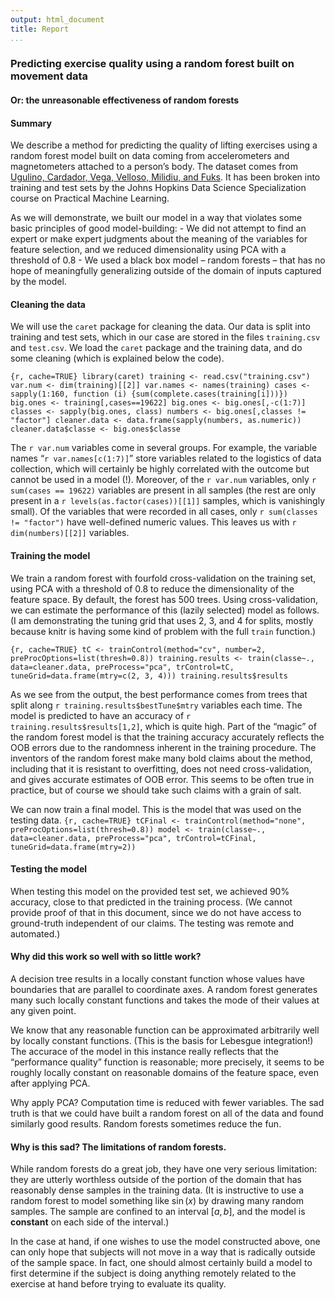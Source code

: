 ```yaml
---
output: html_document
title: Report
...
```


### Predicting exercise quality using a random forest built on movement data

#### Or: the unreasonable effectiveness of random forests

#### Summary

We describe a method for predicting the quality of lifting exercises using a
random forest model built on data coming from accelerometers and magnetometers
attached to a person's body. The dataset comes from [Ugulino, Cardador, Vega,
Velloso, Milidiu, and Fuks][1]. It has been broken into training and test sets
by the Johns Hopkins Data Science Specialization course on Practical Machine
Learning.

[1]: <http://groupware.les.inf.puc-rio.br/har>

As we will demonstrate, we built our model in a way that violates some basic
principles of good model-building: - We did not attempt to find an expert or
make expert judgments about the meaning of the variables for feature selection,
and we reduced dimensionality using PCA with a threshold of 0.8 - We used a
black box model -- random forests -- that has no hope of meaningfully
generalizing outside of the domain of inputs captured by the model.

#### Cleaning the data

We will use the `caret` package for cleaning the data. Our data is split into
training and test sets, which in our case are stored in the files `training.csv`
and `test.csv`. We load the `caret` package and the training data, and do some
cleaning (which is explained below the code).

`{r, cache=TRUE} library(caret) training <- read.csv("training.csv") var.num <-
dim(training)[[2]] var.names <- names(training) cases <- sapply(1:160, function
(i) {sum(complete.cases(training[i]))}) big.ones <- training[,cases==19622]
big.ones <- big.ones[,-c(1:7)] classes <- sapply(big.ones, class) numbers <-
big.ones[,classes != "factor"] cleaner.data <- data.frame(sapply(numbers,
as.numeric)) cleaner.data$classe <- big.ones$classe`

The `r var.num` variables come in several groups. For example, the variable
names "`r var.names[c(1:7)]`" store variables related to the logistics of data
collection, which will certainly be highly correlated with the outcome but
cannot be used in a model (!). Moreover, of the `r var.num` variables, only `r
sum(cases == 19622)` variables are present in all samples (the rest are only
present in a `r levels(as.factor(cases))[[1]]` samples, which is vanishingly
small). Of the variables that were recorded in all cases, only `r sum(classes !=
"factor")` have well-defined numeric values. This leaves us with `r
dim(numbers)[[2]]` variables.

#### Training the model

We train a random forest with fourfold cross-validation on the training set,
using PCA with a threshold of 0.8 to reduce the dimensionality of the feature
space. By default, the forest has 500 trees. Using cross-validation, we can
estimate the performance of this (lazily selected) model as follows. (I am
demonstrating the tuning grid that uses 2, 3, and 4 for splits, mostly because
knitr is having some kind of problem with the full `train` function.)

`{r, cache=TRUE} tC <- trainControl(method="cv", number=2,
preProcOptions=list(thresh=0.8)) training.results <- train(classe~.,
data=cleaner.data, preProcess="pca", trControl=tC, tuneGrid=data.frame(mtry=c(2,
3, 4))) training.results$results`

As we see from the output, the best performance comes from trees that split
along `r training.results$bestTune$mtry` variables each time. The model is
predicted to have an accuracy of `r training.results$results[1,2]`, which is
quite high. Part of the "magic" of the random forest model is that the training
accuracy accurately reflects the OOB errors due to the randomness inherent in
the training procedure. The inventors of the random forest make many bold claims
about the method, including that it is resistant to overfitting, does not need
cross-validation, and gives accurate estimates of OOB error. This seems to be
often true in practice, but of course we should take such claims with a grain of
salt.

We can now train a final model. This is the model that was used on the testing
data. `{r, cache=TRUE} tCFinal <- trainControl(method="none",
preProcOptions=list(thresh=0.8)) model <- train(classe~., data=cleaner.data,
preProcess="pca", trControl=tCFinal, tuneGrid=data.frame(mtry=2))`

#### Testing the model

When testing this model on the provided test set, we achieved 90% accuracy,
close to that predicted in the training process. (We cannot provide proof of
that in this document, since we do not have access to ground-truth independent
of our claims. The testing was remote and automated.)

#### Why did this work so well with so little work?

A decision tree results in a locally constant function whose values have
boundaries that are parallel to coordinate axes. A random forest generates many
such locally constant functions and takes the mode of their values at any given
point.

We know that any reasonable function can be approximated arbitrarily well by
locally constant functions. (This is the basis for Lebesgue integration!) The
accurace of the model in this instance really reflects that the "performance
quality" function is reasonable; more precisely, it seems to be roughly locally
constant on reasonable domains of the feature space, even after applying PCA.

Why apply PCA? Computation time is reduced with fewer variables. The sad truth
is that we could have built a random forest on all of the data and found
similarly good results. Random forests sometimes reduce the fun.

#### Why is this sad? The limitations of random forests.

While random forests do a great job, they have one very serious limitation: they
are utterly worthless outside of the portion of the domain that has reasonably
dense samples in the training data. (It is instructive to use a random forest to
model something like $\sin(x)$ by drawing many random samples. The sample are
confined to an interval $[a,b]$, and the model is **constant** on each side of
the interval.)

In the case at hand, if one wishes to use the model constructed above, one can
only hope that subjects will not move in a way that is radically outside of the
sample space. In fact, one should almost certainly build a model to first
determine if the subject is doing anything remotely related to the exercise at
hand before trying to evaluate its quality.
